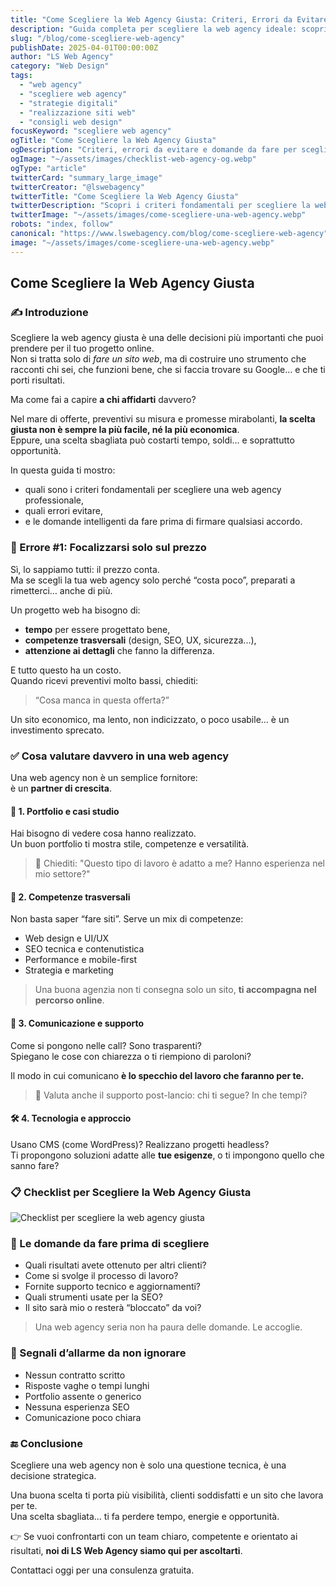```yaml
---
title: "Come Scegliere la Web Agency Giusta: Criteri, Errori da Evitare e Domande da Fare"
description: "Guida completa per scegliere la web agency ideale: scopri criteri, errori da evitare e le domande da fare per un progetto di successo."
slug: "/blog/come-scegliere-web-agency"
publishDate: 2025-04-01T00:00:00Z
author: "LS Web Agency"
category: "Web Design"
tags:
  - "web agency"
  - "scegliere web agency"
  - "strategie digitali"
  - "realizzazione siti web"
  - "consigli web design"
focusKeyword: "scegliere web agency"
ogTitle: "Come Scegliere la Web Agency Giusta"
ogDescription: "Criteri, errori da evitare e domande da fare per scegliere una web agency professionale e affidabile. Scopri la guida completa."
ogImage: "~/assets/images/checklist-web-agency-og.webp"
ogType: "article"
twitterCard: "summary_large_image"
twitterCreator: "@lswebagency"
twitterTitle: "Come Scegliere la Web Agency Giusta"
twitterDescription: "Scopri i criteri fondamentali per scegliere la web agency giusta. Una guida pratica con errori da evitare e checklist finale."
twitterImage: "~/assets/images/come-scegliere-una-web-agency.webp"
robots: "index, follow"
canonical: "https://www.lswebagency.com/blog/come-scegliere-web-agency"
image: "~/assets/images/come-scegliere-una-web-agency.webp"
---
```


## Come Scegliere la Web Agency Giusta

### ✍️ Introduzione

Scegliere la web agency giusta è una delle decisioni più importanti che puoi prendere per il tuo progetto online.  
Non si tratta solo di *fare un sito web*, ma di costruire uno strumento che racconti chi sei, che funzioni bene, che si faccia trovare su Google… e che ti porti risultati.

Ma come fai a capire **a chi affidarti** davvero?

Nel mare di offerte, preventivi su misura e promesse mirabolanti, **la scelta giusta non è sempre la più facile, né la più economica**.  
Eppure, una scelta sbagliata può costarti tempo, soldi… e soprattutto opportunità.

In questa guida ti mostro:
- quali sono i criteri fondamentali per scegliere una web agency professionale,  
- quali errori evitare,  
- e le domande intelligenti da fare prima di firmare qualsiasi accordo.

### 🚫 Errore #1: Focalizzarsi solo sul prezzo

Sì, lo sappiamo tutti: il prezzo conta.  
Ma se scegli la tua web agency solo perché “costa poco”, preparati a rimetterci… anche di più.

Un progetto web ha bisogno di:
- **tempo** per essere progettato bene,  
- **competenze trasversali** (design, SEO, UX, sicurezza...),  
- **attenzione ai dettagli** che fanno la differenza.

E tutto questo ha un costo.  
Quando ricevi preventivi molto bassi, chiediti:
> “Cosa manca in questa offerta?”

Un sito economico, ma lento, non indicizzato, o poco usabile… è un investimento sprecato.

### ✅ Cosa valutare davvero in una web agency

Una web agency non è un semplice fornitore:  
è un **partner di crescita**.

#### 🎨 1. Portfolio e casi studio

Hai bisogno di vedere cosa hanno realizzato.  
Un buon portfolio ti mostra stile, competenze e versatilità.

> 🔎 Chiediti: "Questo tipo di lavoro è adatto a me? Hanno esperienza nel mio settore?"

#### 🧠 2. Competenze trasversali

Non basta saper “fare siti”. Serve un mix di competenze:
- Web design e UI/UX
- SEO tecnica e contenutistica
- Performance e mobile-first
- Strategia e marketing

> Una buona agenzia non ti consegna solo un sito, **ti accompagna nel percorso online**.

#### 🤝 3. Comunicazione e supporto

Come si pongono nelle call? Sono trasparenti?  
Spiegano le cose con chiarezza o ti riempiono di paroloni?

Il modo in cui comunicano **è lo specchio del lavoro che faranno per te.**

> 📩 Valuta anche il supporto post-lancio: chi ti segue? In che tempi?

#### 🛠️ 4. Tecnologia e approccio

Usano CMS (come WordPress)? Realizzano progetti headless?  
Ti propongono soluzioni adatte alle **tue esigenze**, o ti impongono quello che sanno fare?

### 📋 Checklist per Scegliere la Web Agency Giusta

![Checklist per scegliere la web agency giusta](/images/checklist-web-agency-og.webp)

### 🧭 Le domande da fare prima di scegliere

- Quali risultati avete ottenuto per altri clienti?
- Come si svolge il processo di lavoro?
- Fornite supporto tecnico e aggiornamenti?
- Quali strumenti usate per la SEO?
- Il sito sarà mio o resterà “bloccato” da voi?

> Una web agency seria non ha paura delle domande. Le accoglie.

### 🚨 Segnali d’allarme da non ignorare

- Nessun contratto scritto
- Risposte vaghe o tempi lunghi
- Portfolio assente o generico
- Nessuna esperienza SEO
- Comunicazione poco chiara

### 🔚 Conclusione

Scegliere una web agency non è solo una questione tecnica, è una decisione strategica.

Una buona scelta ti porta più visibilità, clienti soddisfatti e un sito che lavora per te.  
Una scelta sbagliata… ti fa perdere tempo, energie e opportunità.

👉 Se vuoi confrontarti con un team chiaro, competente e orientato ai risultati, **noi di LS Web Agency siamo qui per ascoltarti**.

Contattaci oggi per una consulenza gratuita.
